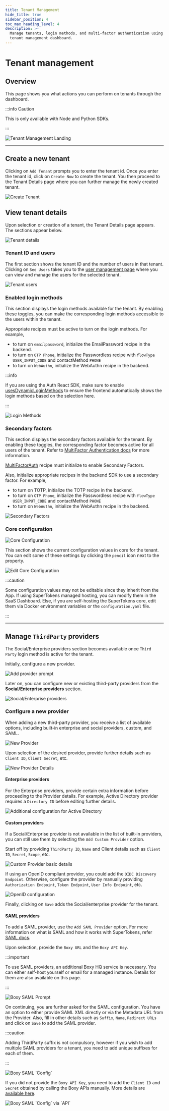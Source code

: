 ```yaml
---
title: Tenant Management
hide_title: true
sidebar_position: 4
toc_max_heading_level: 4
description: >-
  Manage tenants, login methods, and multi-factor authentication using the
  tenant management dashboard.
---
```


# Tenant management

## Overview

This page shows you what actions you can perform on tenants through the dashboard.

:::info Caution

This is only available with Node and Python SDKs.

:::

<img src="/img/dashboard/tenant-management/landing.png" alt="Tenant Management Landing"/>

---

## Create a new tenant

Clicking on `Add Tenant` prompts you to enter the tenant id. Once you enter the tenant id, click on `Create Now` to create the tenant. You then proceed to the Tenant Details page where you can further manage the newly created tenant.

<img src="/img/dashboard/tenant-management/create-tenant.gif" alt="Create Tenant"/>


## View tenant details

Upon selection or creation of a tenant, the Tenant Details page appears. The sections appear below.

<img src="/img/dashboard/tenant-management/details.png" alt="Tenant details"/>

### Tenant ID and users

The first section shows the tenant ID and the number of users in that tenant. Clicking on `See Users` takes you to the [user management page](/docs/post-authentication/dashboard/user-management) where you can view and manage the users for the selected tenant.

<img src="/img/dashboard/tenant-management/tenant-users.png" alt="Tenant users"/>

### Enabled login methods

This section displays the login methods available for the tenant. By enabling these toggles, you can make the corresponding login methods accessible to the users within the tenant.

Appropriate recipes must be active to turn on the login methods. For example,

- to turn on `emailpassword`, initialize the EmailPassword recipe in the backend.
- to turn on `OTP Phone`, initialize the Passwordless recipe with `flowType` `USER_INPUT_CODE` and contactMethod `PHONE`
- to turn on `WebAuthn`, initialize the WebAuthn recipe in the backend.

:::info

If you are using the Auth React SDK, make sure to enable [usesDynamicLoginMethods](/docs/authentication/enterprise/common-domain-login#3-tell-supertokens-about-the-saved-tenantid-from-the-previous-step) to ensure the frontend automatically shows the login methods based on the selection here.

:::

<img src="/img/dashboard/tenant-management/login-methods.png" alt="Login Methods"/>

### Secondary factors

This section displays the secondary factors available for the tenant. By enabling these toggles, the corresponding factor becomes active for all users of the tenant. Refer to [MultiFactor Authentication docs](/docs/additional-verification/mfa/introduction) for more information.

[MultiFactorAuth](/docs/additional-verification/mfa/initial-setup) recipe must initialize to enable Secondary Factors.

Also, initialize appropriate recipes in the backend SDK to use a secondary factor. For example,

- to turn on TOTP, initialize the TOTP recipe in the backend.
- to turn on `OTP Phone`, initialize the Passwordless recipe with `flowType` `USER_INPUT_CODE` and contactMethod `PHONE`
- to turn on `WebAuthn`, initialize the WebAuthn recipe in the backend.

<img src="/img/dashboard/tenant-management/secondary-factors.png" alt="Secondary Factors"/>

### Core configuration

<img src="/img/dashboard/tenant-management/core-config.png" alt="Core Configuration"/>

This section shows the current configuration values in core for the tenant. You can edit some of these settings by clicking the `pencil` icon next to the property.

<img src="/img/dashboard/tenant-management/edit-core-config.png" alt="Edit Core Configuration"/>

:::caution

Some configuration values may not be editable since they inherit from the App. If using SuperTokens managed hosting, you can modify them in the SaaS Dashboard. Else, if you are self-hosting the SuperTokens core, edit them via Docker environment variables or the `configuration.yaml` file.

:::

---

## Manage `ThirdParty` providers

The Social/Enterprise providers section becomes available once `Third Party` login method is active for the tenant.

Initially, configure a new provider.

<img src="/img/dashboard/tenant-management/add-provider-prompt.png" alt="Add provider prompt"/>

Later on, you can configure new or existing third-party providers from the **Social/Enterprise providers** section.

<img src="/img/dashboard/tenant-management/third-party-providers.png" alt="Social/Enterprise providers"/>

### Configure a new provider

When adding a new third-party provider, you receive a list of available options, including built-in enterprise and social providers, custom, and SAML.

<img src="/img/dashboard/tenant-management/new-provider.png" alt="New Provider"/>

Upon selection of the desired provider, provide further details such as `Client ID`, `Client Secret`, etc.

<img src="/img/dashboard/tenant-management/new-provider-details.png" alt="New Provider Details"/>

#### Enterprise providers

For the Enterprise providers, provide certain extra information before proceeding to the Provider details. For example, Active Directory provider requires a `Directory ID` before editing further details.

<img src="/img/dashboard/tenant-management/active-directory.png" alt="Additional configuration for Active Directory"/>

#### Custom providers

If a Social/Enterprise provider is not available in the list of built-in providers, you can still use them by selecting the `Add Custom Provider` option.

Start off by providing `ThirdParty ID`, `Name` and Client details such as `Client ID`, `Secret`, `Scope`, etc.

<img src="/img/dashboard/tenant-management/custom-provider-basic-details.png" alt="Custom Provider basic details"/>

If using an OpenID compliant provider, you could add the `OIDC Discovery Endpoint`. Otherwise, configure the provider by manually providing `Authorization Endpoint`, `Token Endpoint`, `User Info Endpoint`, etc.

<img src="/img/dashboard/tenant-management/openid-configuration.png" alt="OpenID configuration"/>

Finally, clicking on `Save` adds the Social/enterprise provider for the tenant.

#### SAML providers

To add a SAML provider, use the `Add SAML Provider` option. For more information on what is SAML and how it works with SuperTokens, refer [SAML docs](/docs/authentication/enterprise/saml/what-is-saml).

Upon selection, provide the `Boxy URL` and the `Boxy API Key`.

:::important

To use SAML providers, an additional Boxy HQ service is necessary. You can either self-host yourself or email for a managed instance. Details for them are also available on this page.

:::

<img src="/img/dashboard/tenant-management/saml-prompt.png" alt="Boxy SAML Prompt"/>

On continuing, you are further asked for the SAML configuration. You have an option to either provide SAML XML directly or via the Metadata URL from the Provider. Also, fill in other details such as `Suffix`, `Name`, `Redirect URLs` and click on `Save` to add the SAML provider.

:::caution

Adding ThirdParty suffix is not compulsory, however if you wish to add multiple SAML providers for a tenant, you need to add unique suffixes for each of them.

:::

<img src="/img/dashboard/tenant-management/saml-config.png" alt="Boxy SAML `Config`"/>

If you did not provide the `Boxy API Key`, you need to add the `Client ID` and `Secret` obtained by calling the Boxy APIs manually. More details are [available here](/docs/authentication/enterprise/saml/boxy-hq-guide#4-upload-the-base64-xml-string-to-saml-jackson).

<img src="/img/dashboard/tenant-management/saml-config-via-api.png" alt="Boxy SAML `Config` via `API`"/>
